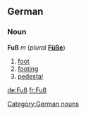 ==German==
===Noun===
'''Fuß''' ''m'' (''plural'' '''[[Füße]]''')
# [[foot]]
# [[footing]]
# [[pedestal]]

[[Category:German nouns]]

[[de:Fuß]]
[[fr:Fuß]]